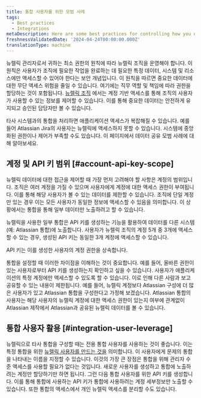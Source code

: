 ```yaml
---
title: 통합 사용자를 위한 모범 사례
tags:
  - Best practices
  - Integrations
metaDescription: Here are some best practices for controlling how you expose your New Relic data when you're using an integration.
freshnessValidatedDate: '2024-04-24T00:00:00.000Z'
translationType: machine
---
```


뉴렐릭 관리자로서 귀하는 최소 권한의 원칙에 따라 뉴렐릭 조직을 운영해야 합니다. 이 원칙은 사용자가 조직에 필요한 작업을 완료하는 데 필요한 특정 데이터, 시스템 및 리소스에만 액세스할 수 있어야 한다는 보안 개념입니다. 이 원칙을 따르면 중요한 데이터에 대한 무단 액세스 위험을 줄일 수 있습니다. 여기에는 직무 역할 및 책임에 따라 권한을 할당하는 것이 포함됩니다. [뉴렐릭 조직](/docs/accounts/accounts-billing/account-structure/new-relic-account-structure/) 에서는 계정 기반 액세스를 통해 조직의 사용자가 사용할 수 있는 정보를 제어할 수 있습니다. 이를 통해 중요한 데이터는 안전하게 유지되고 승인된 담당자만 볼 수 있습니다.

타사 시스템과의 통합을 처리하면 애플리케이션 액세스가 복잡해질 수 있습니다. 예를 들어 Atlassian Jira의 사용자는 뉴렐릭에 액세스하지 못할 수 있습니다. 시스템에 중앙화된 권한이나 제어가 부족할 수도 있습니다. 이 페이지에서 데이터 공유 모범 사례에 대해 알아보세요.

## 계정 및 API 키 범위 [#account-api-key-scope]

뉴렐릭 데이터에 대한 접근을 제어할 때 가장 먼저 고려해야 할 사항은 계정의 범위입니다. 조직은 여러 계정을 가질 수 있으며 사용자에게 계정에 대한 액세스 권한이 부여됩니다. 이를 통해 해당 사용자가 볼 수 있는 데이터를 제한할 수 있습니다. 조직에 단일 계정만 있는 경우 이는 모든 사용자가 동일한 정보에 액세스할 수 있음을 의미합니다. 이 상황에서는 통합을 통해 일부 데이터만 노출하려고 할 수 있습니다.

뉴렐릭을 사용한 일부 통합은 API 키를 생성하는 기능을 활용하여 데이터를 다른 시스템(예: Atlassian 통합)에 노출합니다. 사용자가 뉴렐릭 조직의 계정 5개 중 3개에 액세스할 수 있는 경우, 생성된 API 키는 동일한 3개 계정에 액세스할 수 있습니다.

<Callout variant="important">
  API 키는 이를 생성한 사용자의 계정 권한을 상속합니다.
</Callout>

통합을 설정할 때 이러한 차이점을 이해하는 것이 중요합니다. 예를 들어, 올바른 권한이 있는 사용자로부터 API 키를 생성하는지 확인하고 싶을 수 있습니다. 사용자가 애플리케이션의 특정 계정에만 액세스할 수 있도록 할 수 있습니다. 이로 인해 다른 사람과 보고 공유할 수 있는 내용이 제한됩니다. 예를 들어, 뉴렐릭 계정보다 Atlassian 구성에 더 많은 사용자가 있고 Atlassian 통합을 구성한다고 가정해 보겠습니다. Atlassian 통합의 사용자는 해당 사용자의 뉴렐릭 계정에 대한 액세스 권한이 있는지 여부에 관계없이 Atlassian 제작에서 Atlassian과 공유된 뉴렐릭 데이터를 볼 수 있습니다.

## 통합 사용자 활용 [#integration-user-leverage]

뉴렐릭으로 타사 통합을 구성할 때는 전용 통합 사용자를 사용하는 것이 좋습니다. 이는 특정 통합을 위한 [뉴렐릭 사용자를 만드는 것을](/docs/accounts/accounts-billing/new-relic-one-user-management/user-permissions/) 의미합니다. 이 사용자에게 문제의 통합을 나타내는 이름을 지정할 수 있습니다. 이것의 가장 큰 장점은 통합을 위해 관리자 수준 액세스를 사용할 필요가 없다는 것입니다. 새로운 사용자를 생성하고 통합에 노출하려는 계정만 할당하기만 하면 됩니다. 그런 다음 통합 사용자를 위한 API 키를 생성합니다. 이를 통해 통합에 사용하는 API 키가 통합에 사용하려는 계정 세부정보만 노출할 수 있습니다. 또한 통합의 액세스에서 개인 뉴렐릭 액세스를 분리할 수도 있습니다.